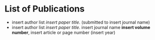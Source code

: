 # List of Publications {-}


* insert author list *insert paper title*. (submitted to insert journal name)
* insert author list *insert paper title*. insert journal name **insert volume number**, insert article or page number (insert year)

```{=latex}
\mainmatter % here the regular arabic numbering starts
```
